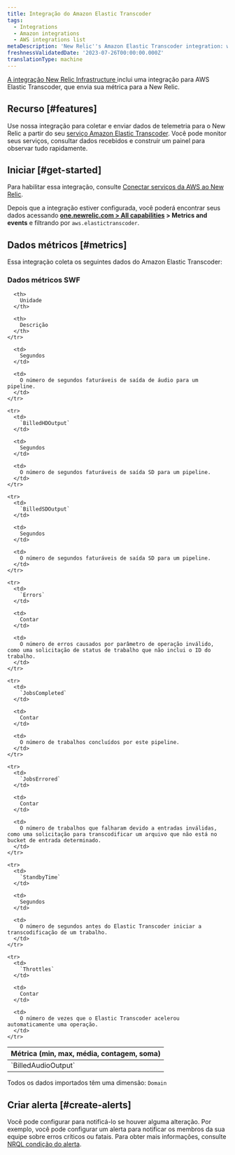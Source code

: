 ```yaml
---
title: Integração do Amazon Elastic Transcoder
tags:
  - Integrations
  - Amazon integrations
  - AWS integrations list
metaDescription: 'New Relic''s Amazon Elastic Transcoder integration: what data it reports and how to enable it.'
freshnessValidatedDate: '2023-07-26T00:00:00.000Z'
translationType: machine
---
```


[A integração New Relic Infrastructure ](/docs/infrastructure/integrations-getting-started/getting-started/introduction-infrastructure-integrations)inclui uma integração para AWS Elastic Transcoder, que envia sua métrica para a New Relic.

## Recurso [#features]

Use nossa integração para coletar e enviar dados de telemetria para o New Relic a partir do seu [serviço Amazon Elastic Transcoder](https://aws.amazon.com/elastictranscoder/). Você pode monitor seus serviços, consultar dados recebidos e construir um painel para observar tudo rapidamente.

## Iniciar [#get-started]

Para habilitar essa integração, consulte [Conectar serviços da AWS ao New Relic](/docs/infrastructure/amazon-integrations/connect/aws-metric-stream-setup).

Depois que a integração estiver configurada, você poderá encontrar seus dados acessando <DNT>**[one.newrelic.com > All capabilities](https://one.newrelic.com/all-capabilities) > Metrics and events**</DNT> e filtrando por `aws.elastictranscoder`.

## Dados métricos [#metrics]

Essa integração coleta os seguintes dados do Amazon Elastic Transcoder:

### Dados métricos SWF

<table>
  <thead>
    <tr>
      <th style={{ width: "220px" }}>
        Métrica (min, max, média, contagem, soma)
      </th>

      <th>
        Unidade
      </th>

      <th>
        Descrição
      </th>
    </tr>
  </thead>

  <tbody>
    <tr>
      <td>
        `BilledAudioOutput`
      </td>

      <td>
        Segundos
      </td>

      <td>
        O número de segundos faturáveis de saída de áudio para um pipeline.
      </td>
    </tr>

    <tr>
      <td>
        `BilledHDOutput`
      </td>

      <td>
        Segundos
      </td>

      <td>
        O número de segundos faturáveis de saída SD para um pipeline.
      </td>
    </tr>

    <tr>
      <td>
        `BilledSDOutput`
      </td>

      <td>
        Segundos
      </td>

      <td>
        O número de segundos faturáveis de saída SD para um pipeline.
      </td>
    </tr>

    <tr>
      <td>
        `Errors`
      </td>

      <td>
        Contar
      </td>

      <td>
        O número de erros causados por parâmetro de operação inválido, como uma solicitação de status de trabalho que não inclui o ID do trabalho.
      </td>
    </tr>

    <tr>
      <td>
        `JobsCompleted`
      </td>

      <td>
        Contar
      </td>

      <td>
        O número de trabalhos concluídos por este pipeline.
      </td>
    </tr>

    <tr>
      <td>
        `JobsErrored`
      </td>

      <td>
        Contar
      </td>

      <td>
        O número de trabalhos que falharam devido a entradas inválidas, como uma solicitação para transcodificar um arquivo que não está no bucket de entrada determinado.
      </td>
    </tr>

    <tr>
      <td>
        `StandbyTime`
      </td>

      <td>
        Segundos
      </td>

      <td>
        O número de segundos antes do Elastic Transcoder iniciar a transcodificação de um trabalho.
      </td>
    </tr>

    <tr>
      <td>
        `Throttles`
      </td>

      <td>
        Contar
      </td>

      <td>
        O número de vezes que o Elastic Transcoder acelerou automaticamente uma operação.
      </td>
    </tr>
  </tbody>
</table>

Todos os dados importados têm uma dimensão: `Domain`

## Criar alerta [#create-alerts]

Você pode configurar <InlinePopover type="alerts"/>para notificá-lo se houver alguma alteração. Por exemplo, você pode configurar um alerta para notificar os membros da sua equipe sobre erros críticos ou fatais. Para obter mais informações, consulte [NRQL condição do alerta](/docs/alerts-applied-intelligence/new-relic-alerts/get-started/your-first-nrql-condition).
